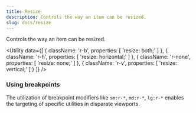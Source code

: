 ```yaml
---
title: Resize
description: Controls the way an item can be resized.
slug: docs/resize
---
```


Controls the way an item can be resized.

<Utility
  data={[
    {
      className: 'r-b',
      properties: [
        'resize: both;'
      ]
    },
    {
      className: 'r-h',
      properties: [
        'resize: horizontal;'
      ]
    },
    {
      className: 'r-none',
      properties: [
        'resize: none;'
      ]
    },
    {
      className: 'r-v',
      properties: [
        'resize: vertical;'
      ]
    }
  ]}
/>

### Using breakpoints

The utilization of breakpoint modifiers like `sm:r-*`, `md:r-*`, `lg:r-*` enables the targeting of specific utilities in disparate viewports.